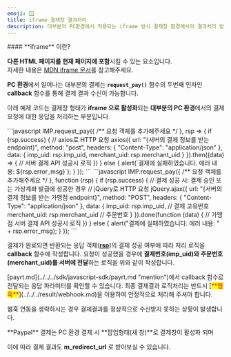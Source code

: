 ```yaml
---
emoji: 🪟
title: iframe 결제창 결과처리
description: 대부분의 PC환경에서 적용되는 iframe 방식 결제창 환경에서의 결과처리 방법을 안내합니다.
---
```





<Hint style="info">
#### **iframe** 이란?

**다른 HTML 페이지를 현재 페이지에 포함**시킬 수 있는 요소입니다.\
자세한 내용은 [MDN iframe 문서](https://developer.mozilla.org/ko/docs/Web/HTML/Element/iframe)를 참고해주세요.

</Hint>

**PC 환경**에서 일어나는 대부분의 결제는 **`request_pay()`** 함수의 두번째 인자인 **callback** 함수를 통해 결제 결과 수신이 가능합니다.

아래 예제 코드는 결제창 형태가 **iframe 으로 활성화**되는 **대부분의 PC 환경**에서의 결제요청에 대한 응답을 처리하는 부분입니다.

<Tabs>
<Tab title="JavaScript">
```javascript
IMP.request_pay({ /** 요청 객체를 추가해주세요 */ },
  rsp => {
    if (rsp.success) {   
      // axios로 HTTP 요청
      axios({
        url: "{서버의 결제 정보를 받는 endpoint}",
        method: "post",
        headers: { "Content-Type": "application/json" },
        data: {
          imp_uid: rsp.imp_uid,
          merchant_uid: rsp.merchant_uid
        }
      }).then((data) => {
        // 서버 결제 API 성공시 로직
      })
    } else {
      alert(`결제에 실패하였습니다. 에러 내용: ${rsp.error_msg}`);
    }
  });
```

</Tab>

<Tab title="JavaScript (ES5)">
```javascript
IMP.request_pay({ /** 요청 객체를 추가해주세요 */ },
  function (rsp) {
    if (rsp.success) {
      // 결제 성공 시: 결제 승인 또는 가상계좌 발급에 성공한 경우
      // jQuery로 HTTP 요청
      jQuery.ajax({
        url: "{서버의 결제 정보를 받는 가맹점 endpoint}", 
        method: "POST",
        headers: { "Content-Type": "application/json" },
        data: {
          imp_uid: rsp.imp_uid,            // 결제 고유번호
          merchant_uid: rsp.merchant_uid   // 주문번호
        }
      }).done(function (data) {
        // 가맹점 서버 결제 API 성공시 로직
      })
    } else {
      alert("결제에 실패하였습니다. 에러 내용: " + rsp.error_msg);
    }
  });
```

</Tab>
</Tabs>

결제가 완료되면 반환되는 응답 객체([**rsp**](../../../sdk/javascript-sdk-old/))의 결제 성공 여부에 따라 처리 로직을 **callback** 함수에 작성합니다. 요청이 성공했을 경우에 **결제번호(imp\_uid)와 주문번호(merchant\_uid)를 서버에 전달**하는 로직을 위와 같이 작성합니다.

<Hint style="info">
[payrt.md](../../../sdk/javascript-sdk/payrt.md "mention")에서 callback 함수로 전달되는 응답 파라미터를 확인할 수 있습니다.

</Hint>

<Hint style="danger">
최종 결제결과 로직처리는 반드시 [<mark style="color:red;">**웹훅**</mark>](../../../result/webhook.md)을 이용하여 안정적으로 처리해 주셔야 합니다.

웹훅 연동을 생략하시는 경우 결제결과를 정상적으로 수신받지 못하는 상황이 발생합니다.

</Hint>

<Hint style="success">
**Paypal** 결제는 PC 환경 결제 시 **팝업형태(새 창)**로 결제창이 활성화 되며

이에 따라 결제 결과도 **m\_redirect\_url** 로 받아보실 수 있습니다.

</Hint>
